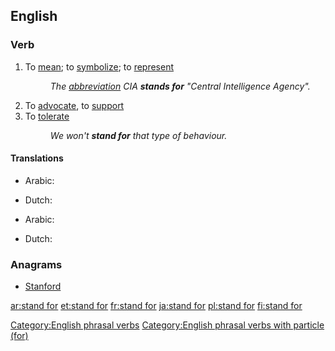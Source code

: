 ==English==

===Verb===
{{en-verb|inf=[[stand]] [[for]]|stands for|standing for|stood for}}

# {{idiomatic|said of [[abbreviation]]s}} To [[mean]]; to [[symbolize]]; to [[represent]]
#: ''The [[abbreviation]] CIA '''stands for''' "Central Intelligence Agency".''
# To [[advocate]], to [[support]]
# To [[tolerate]]
#: ''We won't '''stand for''' that type of behaviour.''

====Translations====
{{trans-top|to mean, symbolize or represent}}
* Arabic: {{t|ar|إستند|tr=istánada}}
{{trans-mid}}
* Dutch: {{t-|nl|staan voor}}
{{trans-bottom}}

{{trans-top|to advocate or support}}
* Arabic: {{t|ar|ساند|tr=sânada}}
{{trans-mid}}
* Dutch: {{t-|nl|voorstaan}}
{{trans-bottom}}

===Anagrams===
* [[Stanford#English|Stanford]]

[[Category:English phrasal verbs]]
[[Category:English phrasal verbs with particle (for)]]

[[ar:stand for]]
[[et:stand for]]
[[fr:stand for]]
[[ja:stand for]]
[[pl:stand for]]
[[fi:stand for]]